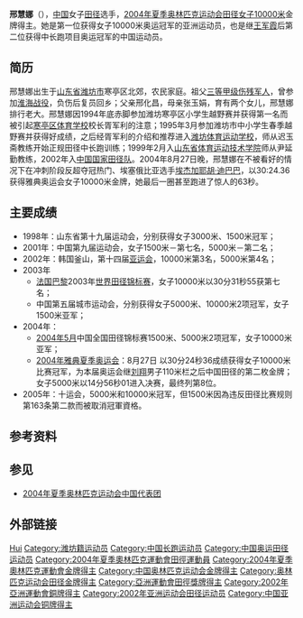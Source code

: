 {{Infobox sportsperson
| honorific_prefix          = 
| name                      = 邢慧娜
| honorific_suffix          = 
| image                     = WIKINEWS 2009 12 01 002.jpg
| image_size                = 300px
| alt                       = 
| caption                   = 邢慧娜(左)
| headercolor               = 
| textcolor                 = 
| real_name                 = 
| native_name               = 
| native_name_lang          = 
| romanizedname             = 
| english_name              = 
| birth_name                = 
| nickname                  = 
| nationality               = {{CHN-1949}}
| national_team             = {{CHN-1949}}
| ethnicity                 = 
| hometown                  = {{CHN-1949}}山東省
| citizenship               = 
| birth_date                = {{Birth date and age|year=1984|month=2|day=25}}
| birth_place               = {{CHN-1949}}山東省
| death_date                = 
| death_place               = 
| resting_place             = 
| resting_place_coordinates = 
| monuments                 = 
| residence                 = {{CHN-1949}}
| education                 = 
| alma_mater                = 
| occupation                = 
{{ubl
|中國田徑協會委員會委員（2016-）
}}
| years_active              = 1996 -
| employer                  = 
| agent                     = 
| height                    = {{height|m=1.66}}
| weight                    = {{weight|kg=50}}
| spouse                    = 
| life_partner              = 
| other_interests           = 
| website                   = 
| module                    = 
| country                   = {{CHN-1949}}
| sport                     = 田徑
| disability                = 
| disability_class          = 
| rank                      = 
| event                     = 中長跑、長跑
| universityteam            = 
| collegeteam               = 
| league                    = 
| league_type               = 
| club                      = 
| team                      = 
| turnedpro                 = 
| partner                   = 
| former_partner            = 
| coach                     = 
| retired                   = 
| coaching                  = 
| module2                   = 
| worlds                    = 
{{ubl
|'''2003年世界田徑錦標賽'''：10000公尺第七名
|'''2005年世界田徑錦標賽'''：10000公尺第四名
|'''2005年世界田徑錦標賽'''：5000公尺第五名
}}
| regionals                 = 
{{ubl
|'''2002年亞洲運動會'''：10000公尺第三名
|'''2002年亞洲運動會'''：5000公尺第五名
|'''2005年東亞運動會'''：5000公尺第一名
}}
| nationals                 = 
{{ubl
|'''2001年中國全國運動會女子組'''：1500公尺第7名
|'''2001年中國全國運動會女子組'''：5000公尺第2名
|'''2003年中國城市運動會女子組'''：10000公尺第1名
|'''2003年中國城市運動會女子組'''：1500公尺第2名
|'''2003年中國城市運動會女子組'''：5000公尺第1名
|'''2004年中國全國田徑錦標賽女子組'''：5000公尺第1名
|'''2004年中國全國田徑錦標賽女子組'''：1500公尺第1名
|'''2004年中國全國田徑錦標賽女子組'''：10000公尺第2名
|'''2005年中國全國運動會女子組'''：10000公尺第1名
|'''2005年中國全國運動會女子組'''：1500公尺第12名
|'''2005年中國全國運動會女子組'''：5000公尺第1名
}}
| olympics                  = 
{{ubl
|'''2004年夏季奧林匹克運動會'''：5000公尺第九名
|'''2004年夏季奧林匹克運動會'''：10000公尺第一名
}}
| paralympics               = 
| highestranking            = 
| pb                        = 
{{ubl
|'''1500公尺'''：4分09.01秒 （2003年）
|'''3000公尺'''：9分24.26秒 （2000年）
|'''5000公尺'''：14分43.64秒 （2005年）
|'''10000公尺'''：30分24.36秒 （2004年）
}}
| medaltemplates            = 
{{MedalCountry|{{CHN-1949}}}}
{{MedalSport|女子田徑}}
{{MedalCompetition|亞洲運動會}}
{{MedalBronze|2002年韓國釜山廣域市|10000公尺}}
{{MedalCompetition|夏季奧林匹克運動會}}
{{MedalGold|2004年希臘雅典|10000公尺}}
{{MedalCompetition|東亞運動會}}
{{MedalGold|2005年中國澳門特別行政區|5000公尺}}
| show-medals               = 
| module3                   = 
| updated                   = 2016年11月1日
}}
'''邢慧娜'''（{{bd|1984年|2月25日|catIdx=X}}），[[中华人民共和国|中国]]女子[[田径|田径]]选手，[[2004年夏季奥林匹克运动会|2004年夏季奥林匹克运动会]][[2004年夏季奥林匹克运动会田径比赛|田径女子10000米]]金牌得主。她是第一位获得女子10000米奥运冠军的亚洲运动员，也是继[[王军霞|王军霞]]后第二位获得中长跑项目奥运冠军的中国运动员。

== 简历 ==
邢慧娜出生于[[山东省|山东省]][[潍坊市|潍坊市]]寒亭区北郊，农民家庭。祖父[[三等甲级伤残军人|三等甲级伤残军人]]，曾参加[[淮海战役|淮海战役]]，负伤后复员回乡；父亲邢化昌，母亲张玉娟，育有两个女儿，邢慧娜排行老大。邢慧娜因1994年底赤脚参加潍坊寒亭区小学生越野赛并获得第一名而被引起[[寒亭区体育学校|寒亭区体育学校]]校长胥军利的注意；1995年3月参加潍坊市中小学生春季越野赛并获得好成绩，之后经胥军利的介绍和推荐进入[[潍坊体育运动学校|潍坊体育运动学校]]，师从迟玉斋教练开始正规田径中长跑训练；1999年2月入[[山东省体育运动技术学院|山东省体育运动技术学院]]师从尹延勤教练，2002年入[[中国国家田径队|中国国家田径队]]。2004年8月27日晚，邢慧娜在不被看好的情况下在冲刺阶段反超夺冠热门、埃塞俄比亚选手[[埃杰加耶胡·迪巴巴|埃杰加耶胡·迪巴巴]]，以30:24.36获得雅典奥运会女子10000米金牌，她最后一圈甚至跑进了惊人的63秒。

== 主要成绩 ==
*1998年：山东省第十九届运动会，分别获得女子3000米、1500米冠军；
*2001年：中国第九届运动会，女子1500米－第七名，5000米－第二名；
*2002年：韩国釜山，第十四届[[亚运会|亚运会]]，10000米第3名，5000米第4名；
*2003年
**[[法国|法国]][[巴黎|巴黎]]2003年[[世界田径锦标赛|世界田径锦标赛]]，女子10000米以30分31秒55获第七名；
**中国第五届城市运动会，分别获得女子5000米、10000米2项冠军，女子1500米亚军；
*2004年：
**[[2004年5月|2004年5月]]中国全国田径锦标赛1500米、5000米2项冠军，女子10000米亚军；
**[[2004年夏季奥林匹克运动会|2004年雅典夏季奥运会]]：8月27日 以30分24秒36成绩获得女子10000米比赛冠军，为本届奥运会继[[刘翔|刘翔]]男子110米栏之后中国田径的第二枚金牌；女子5000米以14分56秒01进入决赛，最终列第8位。
*2005年：十运会，5000米和10000米冠军，但1500米因為违反田径比赛规则第163条第二款而被取消冠軍資格。

== 参考资料 ==
{{reflist}}

== 参见 ==
* [[2004年夏季奥林匹克运动会中国代表团|2004年夏季奥林匹克运动会中国代表团]]

== 外部链接 ==
{{奥林匹克运动会田径比赛女子10000米冠军}}

{{Authority control}}
{{DEFAULTSORT:Xing Huina}}
[[Category:邢姓|Hui]]
[[Category:潍坊籍运动员|Category:潍坊籍运动员]]
[[Category:中国长跑运动员|Category:中国长跑运动员]]
[[Category:中国奥运田径运动员|Category:中国奥运田径运动员]]
[[Category:2004年夏季奧林匹克運動會田徑運動員|Category:2004年夏季奧林匹克運動會田徑運動員]]
[[Category:2004年夏季奧林匹克運動會金牌得主|Category:2004年夏季奧林匹克運動會金牌得主]]
[[Category:中国奥林匹克运动会金牌得主|Category:中国奥林匹克运动会金牌得主]]
[[Category:奥林匹克运动会田径金牌得主|Category:奥林匹克运动会田径金牌得主]]
[[Category:亞洲運動會田徑獎牌得主|Category:亞洲運動會田徑獎牌得主]]
[[Category:2002年亞洲運動會銅牌得主|Category:2002年亞洲運動會銅牌得主]]
[[Category:2002年亚洲运动会田径运动员|Category:2002年亚洲运动会田径运动员]]
[[Category:中国亚洲运动会铜牌得主|Category:中国亚洲运动会铜牌得主]]